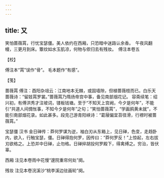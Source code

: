 ```yaml
---
---
---
```

title: 又
---







笑怕蔷薇罥，行忧宝瑟僵。美人依约在西厢，只恐暗中迷路认余香。　午夜风翻幔，三更月到床。簟纹如水玉肌凉，何物与侬归去有残妆。　傅注本卷五





【校】


傅注本“罥”误作“骨”。 毛本题作“有感”。





【笺】


蔷薇罥 傅注：酉阳杂俎云：江南地本无棘，或固墙隙，但植蔷薇枝而已。白乐天蔷薇诗：“留妓罥罗裳。”蔷薇罥乃隋炀帝宫中事，备见南部烟花记。 容斋续笔：绍兴初，有傅洪秀才注坡词，镂板钱塘。至于“不知天上宫阙，今夕是何年”，不能引“共道人间惆怅事，不知今夕是何年”之句；“笑怕蔷薇罥”，“学画鸦黄未就”，不能引南部烟花录。如此甚多。段克己游青阳峡诗：“葛屦偏宜苔径滑，行襟时被蔷薇罥。”

宝瑟僵 汉书 金日䃅传：莽何罗谋为逆，袖白刃从东箱上，见日䃅，色变，走趋卧内，欲入，行触宝瑟，僵。日䃅得抱何罗，因传曰：“莽何罗反！”上惊起，左右拔刃欲格之。上恐并中日䃅，止勿格。日䃅捽胡投何罗殿下，得禽缚之。穷治，皆伏辜。

西厢 注见本卷雨中花慢“邃院重帘何处”阕。

残妆 注见本卷浣溪沙“桃李溪边驻画轮”阕。